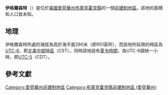 {{noteTA
|G1=USState
|G2=地名
|G3=Unit
}}
{{Infobox settlement
|official_name            = 伊格爾森特
|native_name = Eagle Center
|settlement_type          = [[非建制地區|非建制地區]]
|image_skyline            = 
|imagesize                = 
|image_map                = 
|mapsize                  = 
|pushpin_map              = USA Iowa
|pushpin_label            = 伊格爾森特
|pushpin_label_position   = top
|pushpin_map_caption      = 伊格爾森特在愛荷華州的位置
|subdivision_type         = [[世界政區索引|國家]]
|subdivision_type1        = [[美国州份|州份]]
|subdivision_type2        = [[愛荷華州行政区划|縣]]
|subdivision_name         = [[美国|美国]]
|subdivision_name1        = [[愛荷華州|愛荷華州]]
|subdivision_name2        = [[布萊克霍克縣_(愛荷華州)|布萊克霍克縣]]
|elevation_ft             = 951
|elevation_m              = 290
|area_total_km2           = 
|area_total_sq_mi         = 
|area_land_km2            = 
|area_land_sq_mi          = 
|area_water_km2           = 
|area_water_sq_mi         = 
|population_as_of         = 2010
|population_footnotes     = 
|population_total         = 
|population_metro         = 
|population_density_km2   = auto
|population_density_sq_mi = auto
|timezone                 = [[北美中部时区|北美中部时区]]
|utc_offset               = -6
|coordinates              = {{coord|42|20|27|N|92|21|27|W|display=inline,title}}
| coor_pinpoint           = 
| coordinates_footnotes   = 
|timezone_DST             = CDT
|utc_offset_DST           = -5
|postal_code_type         = [[美國郵區編號|郵區編號]]
|postal_code              = 
|area_code                = {{link-en|电话区号319|Area code 319|319}}
|blank_name = [[地名信息系统|GNIS ID]]
|blank_info = 456089<ref name="GNIS">{{cite gnis|456089|Eagle Center}}</ref>
}}
'''伊格爾森特'''（{{lang-en|Eagle Center}}）是位於[[美國|美國]][[愛荷華州|愛荷華州]][[布萊克霍克縣_(愛荷華州)|布萊克霍克縣]]的一個[[非建制地區|非建制地區]]。該地的面積和人口皆未知。

== 地理 ==
伊格爾森特所處的海拔為高於海平面290米（即951英呎），而該地所採用的時區為[[UTC-6|UTC-6]]，即[[北美中部時區|北美中部時區]]（CST）。同時該地設有[[夏令時間|夏令時間]]，為UTC-6調快一小時，即[[UTC-5|UTC-5]]（CDT）。

== 參考文獻 ==
{{reflist}}

{{布萊克霍克縣 (愛荷華州)}}

{{DEFAULTSORT:Eagle Center}}
[[Category:愛荷華州非建制地區|Category:愛荷華州非建制地區]]
[[Category:布萊克霍克縣非建制地區_(愛荷華州)|Category:布萊克霍克縣非建制地區 (愛荷華州)]]

{{Iowa-geo-stub}}